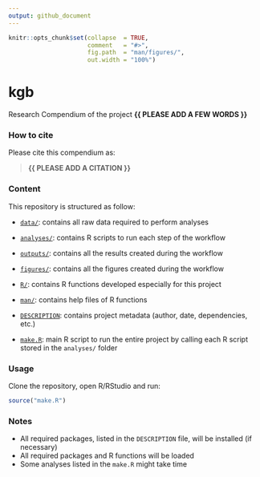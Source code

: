 ```yaml
---
output: github_document
---
```


<!-- README.md is generated from README.Rmd. Please edit that file -->


```r
knitr::opts_chunk$set(collapse  = TRUE,
                      comment   = "#>",
                      fig.path  = "man/figures/",
                      out.width = "100%")
```



# kgb


<!-- badges: start -->
<!-- badges: end -->


Research Compendium of the project **{{ PLEASE ADD A FEW WORDS }}**



### How to cite

Please cite this compendium as: 

> **{{ PLEASE ADD A CITATION }}**



### Content

This repository is structured as follow:

- [`data/`](https://github.com/frbcesab/kgb/tree/master/data):
contains all raw data required to perform analyses

- [`analyses/`](https://github.com/frbcesab/kgb/tree/master/analyses/):
contains R scripts to run each step of the workflow

- [`outputs/`](https://github.com/frbcesab/kgb/tree/master/outputs):
contains all the results created during the workflow

- [`figures/`](https://github.com/frbcesab/kgb/tree/master/figures):
contains all the figures created during the workflow

- [`R/`](https://github.com/frbcesab/kgb/tree/master/R):
contains R functions developed especially for this project

- [`man/`](https://github.com/frbcesab/kgb/tree/master/man):
contains help files of R functions

- [`DESCRIPTION`](https://github.com/frbcesab/kgb/tree/master/DESCRIPTION):
contains project metadata (author, date, dependencies, etc.)

- [`make.R`](https://github.com/frbcesab/kgb/tree/master/make.R):
main R script to run the entire project by calling each R script stored in the `analyses/` folder



### Usage

Clone the repository, open R/RStudio and run:

```r
source("make.R")
```



### Notes

- All required packages, listed in the `DESCRIPTION` file, will be installed (if necessary)
- All required packages and R functions will be loaded
- Some analyses listed in the `make.R` might take time

